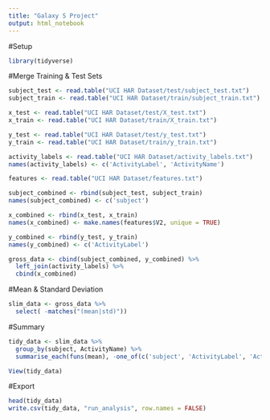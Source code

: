 ```yaml
---
title: "Galaxy S Project"
output: html_notebook
---
```


#Setup
```r
library(tidyverse)
```

#Merge Training & Test Sets
```r
subject_test <- read.table("UCI HAR Dataset/test/subject_test.txt")
subject_train <- read.table("UCI HAR Dataset/train/subject_train.txt")

x_test <- read.table("UCI HAR Dataset/test/X_test.txt")
x_train <- read.table("UCI HAR Dataset/train/X_train.txt")

y_test <- read.table("UCI HAR Dataset/test/y_test.txt")
y_train <- read.table("UCI HAR Dataset/train/y_train.txt")

activity_labels <- read.table("UCI HAR Dataset/activity_labels.txt")
names(activity_labels) <- c('ActivityLabel', 'ActivityName')

features <- read.table("UCI HAR Dataset/features.txt")

subject_combined <- rbind(subject_test, subject_train)
names(subject_combined) <- c('subject')

x_combined <- rbind(x_test, x_train)
names(x_combined) <- make.names(features$V2, unique = TRUE)

y_combined <- rbind(y_test, y_train)
names(y_combined) <- c('ActivityLabel')

gross_data <- cbind(subject_combined, y_combined) %>%
  left_join(activity_labels) %>%
  cbind(x_combined)
```

#Mean & Standard Deviation
```r
slim_data <- gross_data %>% 
  select( -matches("(mean|std)"))
```

#Summary
```r
tidy_data <- slim_data %>% 
  group_by(subject, ActivityName) %>% 
  summarise_each(funs(mean), -one_of(c('subject', 'ActivityLabel', 'ActivityName')))

View(tidy_data)
```

#Export
```r
head(tidy_data)
write.csv(tidy_data, "run_analysis", row.names = FALSE)
```

